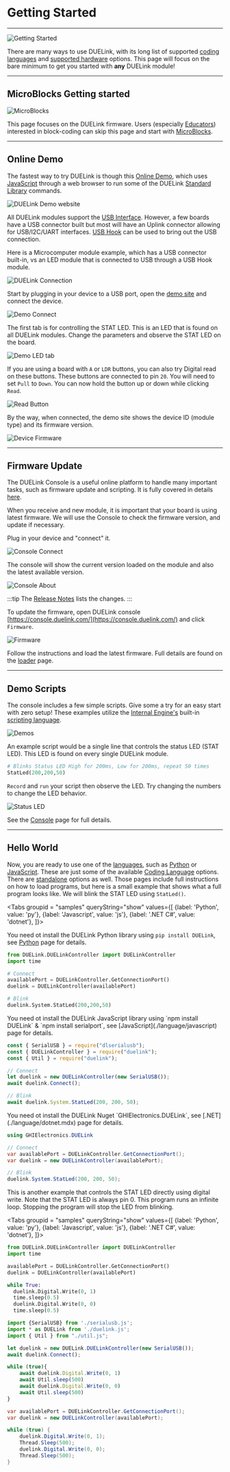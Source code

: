 
# Getting Started

---

![Getting Started](pathname:///img/getting-started.png)

There are many ways to use DUELink, with its long list of supported [coding languages](./language/intro) and [supported hardware](./hw/intro) options. This page will focus on the bare minimum to get you started with **any** DUELink module!

---

## MicroBlocks Getting started

![MicroBlocks](pathname:///img/microblocks.png)


This page focuses on the DUELink firmware. Users (especially [Educators](./educators)) interested in block-coding can skip this page and start with [MicroBlocks](./language/microblocks).

---

## Online Demo

The fastest way to try DUELink is though this [Online Demo](https://demo.duelink.com/), which uses [JavaScript](./language/javascript) through a web browser to run some of the DUELink [Standard Library](./engine/stdlib) commands.

![DUELink Demo website](pathname:///img/demo-website.png)

All DUELink modules support the [USB Interface](./interface/usb). However, a few boards have a USB connector built but most will have an Uplink connector allowing for USB/I2C/UART interfaces. [USB Hook](./catalog/adaptor/usb-hook) can be used to bring out the USB connection.

Here is a Microcomputer module example, which has a USB connector built-in, vs an LED module that is connected to USB through a USB Hook module.

![DUELink Connection](pathname:///img/duelink-connection.png)
 
Start by plugging in your device to a USB port, open the [demo site](https://demo.duelink.com/) and connect the device.

![Demo Connect](pathname:///img/demo-connect.png)

The first tab is for controlling the STAT LED. This is an LED that is found on all DUELink modules. Change the parameters and observe the STAT LED on the board.

![Demo LED tab](pathname:///img/demo-led-tab.png)

If you are using a board with `A` or `LDR` buttons, you can also try Digital read on these buttons. These buttons are connected to pin `20`. You will need to set `Pull` to `Down`. You can now hold the button up or down while clicking `Read`.

![Read Button](pathname:///img/demo-digital-read.png)

By the way, when connected, the demo site shows the device ID (module type) and its firmware version.

![Device Firmware](pathname:///img/demo-firmware-version.png)

---

## Firmware Update

The DUELink Console is a useful online platform to handle many important tasks, such as firmware update and scripting. It is fully covered in details [here](./console).

When you receive and new module, it is important that your board is using latest firmware. We will use the Console to check the firmware version, and update if necessary. 

Plug in your device and "connect" it.

![Console Connect](pathname:///img/due-connect.png)

The console will show the current version loaded on the module and also the latest available version.

![Console About](pathname:///img/console-about.png)

:::tip
The [Release Notes](./release-notes) lists the changes.
:::

To update the firmware, open DUELink console [https://console.duelink.com/](https://console.duelink.com/) and click `Firmware`.

![Firmware](pathname:///img/due-firmware.png)

Follow the instructions and load the latest firmware. Full details are found on the [loader](./loader) page.

---

## Demo Scripts

The console includes a few simple scripts. Give some a try for an easy start with zero setup! These examples utilize the [Internal Engine's](./engine/intro) built-in [scripting language](./engine/scripting).

![Demos](pathname:///img/due-demos.png)

An example script would be a single line that controls the status LED (STAT LED). This LED is found on every single DUELink module.

```py
# Blinks Status LED High for 200ms, Low for 200ms, repeat 50 times
StatLed(200,200,50)
```

`Record` and `run` your script then observe the LED. Try changing the numbers to change the LED behavior.

![Status LED](pathname:///img/statled-blink.gif)

See the [Console](./console) page for full details.

---

## Hello World

Now, you are ready to use one of the [languages](./language/intro), such as [Python](./language/python) or [JavaScript](./language/javascript). These are just some of the available [Coding Language](./language/intro) options. There are [standalone](./language/standalone) options as well. Those pages include full instructions on how to load programs, but here is a small example that shows what a full program looks like.  We will blink the STAT LED using `StatLed()`.

<Tabs groupid = "samples" queryString="show"
  values={[
    {label: 'Python', value: 'py'},
    {label: 'Javascript', value: 'js'},
    {label: '.NET C#', value: 'dotnet'},
  ]}>

<TabItem value="py">

You need ot install the DUELink Python library using `pip install DUELink`, see [Python](./language/python) page for details.

```py
from DUELink.DUELinkController import DUELinkController
import time

# Connect
availablePort = DUELinkController.GetConnectionPort()
duelink = DUELinkController(availablePort)

# Blink
duelink.System.StatLed(200,200,50)
```

</TabItem>

<TabItem value="js">
You need ot install the DUELink JavaScript library using `npm install DUELink` & `npm install serialport`, see [JavaScript](./language/javascript) page for details.

```js
const { SerialUSB } = require("dlserialusb");
const { DUELinkController } = require("duelink");
const { Util } = require("duelink");

// Connect
let duelink = new DUELinkController(new SerialUSB());
await duelink.Connect();

// Blink
await duelink.System.StatLed(200, 200, 50);
```

</TabItem>
<TabItem value="dotnet">
You need ot install the DUELink Nuget `GHIElectronics.DUELink`, see [.NET](./language/dotnet.mdx) page for details.

```csharp
using GHIElectronics.DUELink

// Connect
var availablePort = DUELinkController.GetConnectionPort();
var duelink = new DUELinkController(availablePort);

// Blink
duelink.System.StatLed(200, 200, 50);
```

</TabItem>
</Tabs>

This is another example that controls the STAT LED directly using digital write. Note that the STAT LED is always pin 0. This program runs an infinite loop. Stopping the program will stop the LED from blinking.

<Tabs groupid = "samples" queryString="show"
  values={[
    {label: 'Python', value: 'py'},
    {label: 'Javascript', value: 'js'},
    {label: '.NET C#', value: 'dotnet'},
  ]}>

<TabItem value="py">

```py
from DUELink.DUELinkController import DUELinkController
import time

availablePort = DUELinkController.GetConnectionPort()
duelink = DUELinkController(availablePort)

while True:
  duelink.Digital.Write(0, 1)
  time.sleep(0.5)
  duelink.Digital.Write(0, 0)
  time.sleep(0.5)
```

</TabItem>
<TabItem value="js">

```js
import {SerialUSB} from './serialusb.js';
import * as DUELink from './duelink.js';
import { Util } from "./util.js";

let duelink = new DUELink.DUELinkController(new SerialUSB());
await duelink.Connect();

while (true){
    await duelink.Digital.Write(0, 1)
    await Util.sleep(500)
    await duelink.Digital.Write(0, 0)
    await Util.sleep(500)
}
```

</TabItem>
<TabItem value="dotnet">

```cs
var availablePort = DUELinkController.GetConnectionPort();
var duelink = new DUELinkController(availablePort);

while (true) {
    duelink.Digital.Write(0, 1);
    Thread.Sleep(500);
    duelink.Digital.Write(0, 0);
    Thread.Sleep(500);
}
```

</TabItem>
</Tabs>
